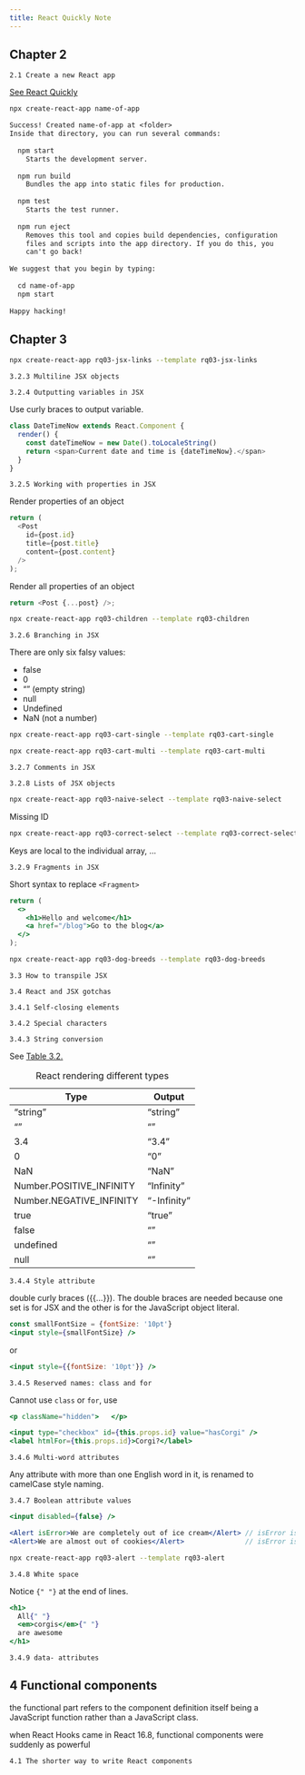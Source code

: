 ```yaml
---
title: React Quickly Note
---
```


## Chapter 2

`2.1 Create a new React app`

[See React Quickly](https://livebook.manning.com/book/react-quickly-second-edition/chapter-2/v-13/21){target="_blank"}

```default
npx create-react-app name-of-app

Success! Created name-of-app at <folder>
Inside that directory, you can run several commands:
 
  npm start
    Starts the development server.
 
  npm run build
    Bundles the app into static files for production.
 
  npm test
    Starts the test runner.
 
  npm run eject
    Removes this tool and copies build dependencies, configuration
    files and scripts into the app directory. If you do this, you
    can't go back!
 
We suggest that you begin by typing:
 
  cd name-of-app
  npm start
 
Happy hacking!
```

## Chapter 3


```sh
npx create-react-app rq03-jsx-links --template rq03-jsx-links
```

`3.2.3 Multiline JSX objects`

`3.2.4 Outputting variables in JSX`

Use curly braces to output variable.
```js
class DateTimeNow extends React.Component {
  render() {
    const dateTimeNow = new Date().toLocaleString()
    return <span>Current date and time is {dateTimeNow}.</span>
  }
}
```

`3.2.5 Working with properties in JSX`

Render properties of an object
```js
return (
  <Post
    id={post.id}
    title={post.title}
    content={post.content}
  />
);
```
Render all properties of an object
```js
return <Post {...post} />;
```

```sh
npx create-react-app rq03-children --template rq03-children
```

`3.2.6 Branching in JSX`

There are only six falsy values:

* false
* 0
* "" (empty string)
* null
* Undefined
* NaN (not a number)


```sh
npx create-react-app rq03-cart-single --template rq03-cart-single
```

```sh
npx create-react-app rq03-cart-multi --template rq03-cart-multi
```

`3.2.7 Comments in JSX`

`3.2.8 Lists of JSX objects`

```bash
npx create-react-app rq03-naive-select --template rq03-naive-select
```

Missing ID

```bash
npx create-react-app rq03-correct-select --template rq03-correct-select
```

::: {.callout-note}
Keys are local to the individual array, ...
:::

`3.2.9 Fragments in JSX`

Short syntax to replace `<Fragment>`

```javascriptreact
return (
  <>
    <h1>Hello and welcome</h1>
    <a href="/blog">Go to the blog</a>
  </>
);
```

```bash
npx create-react-app rq03-dog-breeds --template rq03-dog-breeds
```

`3.3 How to transpile JSX`

`3.4 React and JSX gotchas`

`3.4.1 Self-closing elements`

`3.4.2 Special characters`

`3.4.3 String conversion`

See [Table 3.2.](https://livebook.manning.com/book/react-quickly-second-edition/chapter-3/v-13/312){target=_blank}

| Type                     | Output      |
|--------------------------|-------------|
|"string"                  | "string"    |
| ""                       | ""          |
| 3.4                      | "3.4"       |
| 0                        | "0"         |
| NaN                      | "NaN"       |
| Number.POSITIVE_INFINITY | "Infinity"  |
| Number.NEGATIVE_INFINITY | "-Infinity" |
| true                     | "true"      |
| false                    | ""          |
| undefined                | ""          |
| null                     | ""          |

: React rendering different types

`3.4.4 Style attribute`

double curly braces ({{...}}).  The double braces are needed because one set is for JSX and the other is for the JavaScript object literal.

```javascriptreact
const smallFontSize = {fontSize: '10pt'}
<input style={smallFontSize} />
```
or
```javascriptreact
<input style={{fontSize: '10pt'}} />
```

`3.4.5 Reserved names: class and for`

Cannot use `class` or `for`, use

```javascriptreact
<p className="hidden">   </p>

<input type="checkbox" id={this.props.id} value="hasCorgi" />
<label htmlFor={this.props.id}>Corgi?</label>
```

`3.4.6 Multi-word attributes`

Any attribute with more than one English word in it, is renamed to camelCase style naming.

`3.4.7 Boolean attribute values`

```javascriptreact
<input disabled={false} />

<Alert isError>We are completely out of ice cream</Alert> // isError is true
<Alert>We are almost out of cookies</Alert>               // isError is false
```

```bash
npx create-react-app rq03-alert --template rq03-alert
```

`3.4.8 White space`

Notice `{" "}` at the end of lines.

```javascriptreact
<h1>
  All{" "}
  <em>corgis</em>{" "}
  are awesome
</h1>
```

`3.4.9 data- attributes`

## 4 Functional components

the functional part refers to the component definition itself being a JavaScript function rather than a JavaScript class.

when React Hooks came in React 16.8, functional components were suddenly as powerful

`4.1 The shorter way to write React components`

